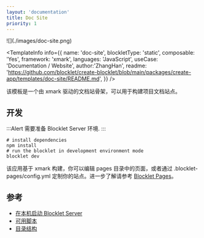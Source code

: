 ```yaml
---
layout: 'documentation'
title: Doc Site
priority: 1
---
```


<TemplateCoverImage>
  ![](./images/doc-site.png)
</TemplateCoverImage>

<TemplateInfo info={{ 
  name: 'doc-site',
  blockletType: 'static',
  composable: 'Yes',
  framework: 'xmark',
  languages: 'JavaScript',
  useCase: 'Documentation / Website',
  author:'ZhangHan',
  readme: 'https://github.com/blocklet/create-blocklet/blob/main/packages/create-app/templates/doc-site/README.md',
}} />

该模板是一个由 xmark 驱动的文档站骨架，可以用于构建项目文档站点。

## 开发

:::Alert
需要准备 Blocklet Server 环境.
:::

```shell
# install dependencies
npm install
# run the blocklet in development environment mode
blocklet dev
```

该应用基于 xmark 构建，你可以编辑 pages 目录中的页面，或者通过 .blocklet-pages/config.yml 定制你的站点。进一步了解请参考 [Blocklet Pages](https://pages.blocklet.io/)。

## 参考

- [在本机启动 Blocklet Server](https://developer.blocklet.io/docs/en/prerequisites/server)
- [可用脚本](/available-scripts)
- [目录结构](/folder-structure)

